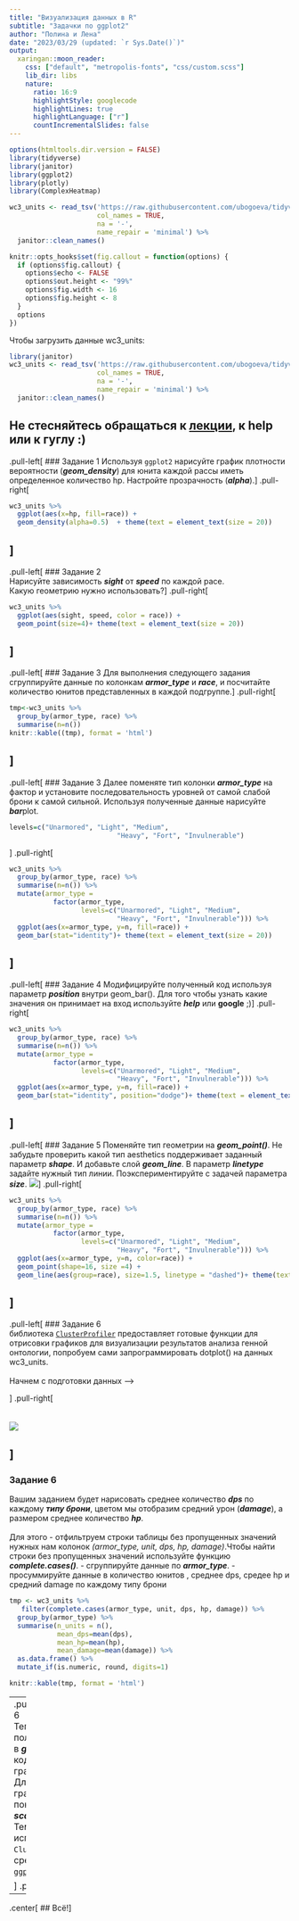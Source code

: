 ```yaml
---
title: "Визуализация данных в R"
subtitle: "Задачки по ggplot2"
author: "Полина и Лена"
date: "2023/03/29 (updated: `r Sys.Date()`)"
output:
  xaringan::moon_reader:
    css: ["default", "metropolis-fonts", "css/custom.scss"]
    lib_dir: libs
    nature:
      ratio: 16:9
      highlightStyle: googlecode
      highlightLines: true
      highlightLanguage: ["r"]
      countIncrementalSlides: false
---
```


```r
options(htmltools.dir.version = FALSE)
library(tidyverse)
library(janitor)
library(ggplot2)
library(plotly)
library(ComplexHeatmap)

wc3_units <- read_tsv('https://raw.githubusercontent.com/ubogoeva/tidyverse_tutorial/master/data/wc3_heroes.txt',
                      col_names = TRUE, 
                      na = '-', 
                      name_repair = 'minimal') %>% 
  janitor::clean_names()

knitr::opts_hooks$set(fig.callout = function(options) {
  if (options$fig.callout) {
    options$echo <- FALSE
    options$out.height <- "99%"
    options$fig.width <- 16
    options$fig.height <- 8
  }
  options
})

```

Чтобы загрузить данные wc3_units:

```r
library(janitor)
wc3_units <- read_tsv('https://raw.githubusercontent.com/ubogoeva/tidyverse_tutorial/master/data/wc3_heroes.txt',
                      col_names = TRUE, 
                      na = '-', 
                      name_repair = 'minimal') %>% 
  janitor::clean_names()
```
Не стесняйтесь обращаться к [лекции](https://polyalineli.github.io/r_plots_guide/rvisualisation.html#33), к **help** или к **гуглу** :)
---
.pull-left[
### Задание 1
Используя `ggplot2` нарисуйте график плотности вероятности (***geom_density***) для юнита каждой рассы иметь определенное количество hp. Настройте прозрачность (***alpha***).
]
.pull-right[
```r
wc3_units %>%
  ggplot(aes(x=hp, fill=race)) +
  geom_density(alpha=0.5)  + theme(text = element_text(size = 20))
```
]
---
.pull-left[
### Задание 2
<br>Нарисуйте зависимость ***sight*** от ***speed*** по каждой расе.
<br>Какую геометрию нужно использовать?
]
.pull-right[
```r
wc3_units %>%
  ggplot(aes(sight, speed, color = race)) +
  geom_point(size=4)+ theme(text = element_text(size = 20))
```
]
---
.pull-left[
### Задание 3
Для выполнения следующего задания сгруппируйте данные по колонкам ***armor_type*** и ***race***, и посчитайте количество юнитов представленных в каждой подгруппе.
]
.pull-right[
```r
tmp<-wc3_units %>%
  group_by(armor_type, race) %>%
  summarise(n=n())
knitr::kable((tmp), format = 'html')
```
]
---
.pull-left[
### Задание 3
Далее поменяте тип колонки ***armor_type*** на фактор и установите последовательность уровней от самой слабой брони к самой сильной. Используя полученные данные нарисуйте ***bar***plot.
```r
levels=c("Unarmored", "Light", "Medium",
                           "Heavy", "Fort", "Invulnerable")
```
]
.pull-right[
```r
wc3_units %>%
  group_by(armor_type, race) %>%
  summarise(n=n()) %>%
  mutate(armor_type =
           factor(armor_type,
                  levels=c("Unarmored", "Light", "Medium",
                           "Heavy", "Fort", "Invulnerable"))) %>%
  ggplot(aes(x=armor_type, y=n, fill=race)) +
  geom_bar(stat="identity")+ theme(text = element_text(size = 20))
```
]
---
.pull-left[
### Задание 4
Модифицируйте полученный код используя параметр ***position*** внутри geom_bar(). Для того чтобы узнать какие значения он принимает на вход используйте ***help*** или **google** ;)
]
.pull-right[
```r
wc3_units %>%
  group_by(armor_type, race) %>%
  summarise(n=n()) %>%
  mutate(armor_type =
           factor(armor_type,
                  levels=c("Unarmored", "Light", "Medium",
                           "Heavy", "Fort", "Invulnerable"))) %>%
  ggplot(aes(x=armor_type, y=n, fill=race)) +
  geom_bar(stat="identity", position="dodge")+ theme(text = element_text(size = 20))
```
]
---
.pull-left[
### Задание 5
Поменяйте тип геометрии на ***geom_point()***. Не забудьте проверить какой тип aesthetics поддерживает заданный параметр ***shape***. И добавьте слой ***geom_line***. В параметр ***linetype*** задайте нужный тип линии. Поэкспериментируйте с задачей параметра ***size***.
<img src="img/ggplot2-line-type-line-type-1.png">
]
.pull-right[
```r
wc3_units %>%
  group_by(armor_type, race) %>%
  summarise(n=n()) %>%
  mutate(armor_type =
           factor(armor_type,
                  levels=c("Unarmored", "Light", "Medium",
                           "Heavy", "Fort", "Invulnerable"))) %>%
  ggplot(aes(x=armor_type, y=n, color=race)) +
  geom_point(shape=16, size =4) +
  geom_line(aes(group=race), size=1.5, linetype = "dashed")+ theme(text = element_text(size = 20))
```
]
---
.pull-left[
### Задание 6
<br>библиотека [`ClusterProfiler`](https://yulab-smu.top/biomedical-knowledge-mining-book/enrichplot.html) предоставляет готовые функции для отрисовки графиков для визуализации результатов анализа генной онтологии, попробуем сами запрограммировать dotplot() на данных wc3_units.
<br>
<br>Начнем с подготовки данных --->

]
.pull-right[
<br>
<br>
<br>
<img src="img/Dotplotcap-1.png">

]
---
### Задание 6
Вашим заданием будет нарисовать среднее количество ***dps*** по каждому ***типу брони***, цветом мы отобразим средний урон (***damage***), а размером среднее количество ***hp***.
<br>
<br>Для этого
  - отфильтруем строки таблицы без пропущенных значений нужных нам колонок *(armor_type, unit, dps, hp, damage)*.Чтобы найти строки без пропущенных значений используйте функцию ***complete.cases()***.
  - сгруппируйте данные по ***armor_type***.
  - просуммируйте данные в количество юнитов , среднее dps, средее hp и средний damage по каждому типу брони

```r
tmp <- wc3_units %>%
   filter(complete.cases(armor_type, unit, dps, hp, damage)) %>%
  group_by(armor_type) %>%
  summarise(n_units = n(), 
            mean_dps=mean(dps),
            mean_hp=mean(hp),
            mean_damage=mean(damage)) %>%
  as.data.frame() %>%
  mutate_if(is.numeric, round, digits=1)

knitr::kable(tmp, format = 'html')
```
---
.pull-left[
### Задание 6
<br>Теперь передайте полученную табличку в ***ggplot()*** и допишите код для построения графика.
<br>Для установки градиента вам понадобится функция ***scale_color_gradient()***.
<br>Тема которую использует `ClusterProfiler` есть среди готовых тем [`ggplot2`](https://ggplot2.tidyverse.org/reference/ggtheme.html).

]
.pull-right[
```r
wc3_units %>%
   filter(complete.cases(armor_type, unit,dps, hp, damage)) %>%
  group_by(armor_type) %>%
  summarise(n_units = n(), 
            mean_dps=mean(dps),
            mean_hp=mean(hp),
            mean_damage=mean(damage)) %>%
  ggplot(aes(x=mean_dps, y= armor_type, color=mean_damage, size= mean_hp)) +
  geom_point() +
  scale_color_gradient(high="red",low="blue") +
  theme_bw() + ggtitle("Just like ClusterProfiler")+ theme(text = element_text(size = 20))
```
]
---
.center[
## Всё!
]